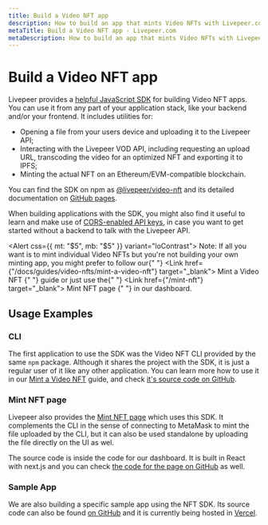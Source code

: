 ```yaml
---
title: Build a Video NFT app
description: How to build an app that mints Video NFTs with Livepeer.com
metaTitle: Build a Video NFT app - Livepeer.com
metaDescription: How to build an app that mints Video NFTs with Livepeer.com
---
```


# Build a Video NFT app

Livepeer provides a
[helpful JavaScript SDK](https://www.npmjs.com/package/@livepeer/video-nft) for
building Video NFT apps. You can use it from any part of your application stack,
like your backend and/or your frontend. It includes utilities for:

- Opening a file from your users device and uploading it to the Livepeer API;
- Interacting with the Livepeer VOD API, including requesting an upload URL,
  transcoding the video for an optimized NFT and exporting it to IPFS;
- Minting the actual NFT on an Ethereum/EVM-compatible blockchain.

You can find the SDK on npm as
[@livepeer/video-nft](https://www.npmjs.com/package/@livepeer/video-nft) and its
detailed documentation on [GitHub pages](https://livepeer.github.io/video-nft/).

When building applications with the SDK, you might also find it useful to learn
and make use of
[CORS-enabled API keys](https://livepeer.com/docs/guides/start-live-streaming/api-key#cors),
in case you want to get started without a backend to talk with the Livepeer API.

<Alert css={{ mt: "$5", mb: "$5" }} variant="loContrast">
  <Text size="3" variant="gray">
    Note: If all you want is to mint individual Video NFTs but you're not
    building your own minting app, you might prefer to follow our{" "}
    <Link href={"/docs/guides/video-nfts/mint-a-video-nft"} target="_blank">
      Mint a Video NFT
    </Link>{" "}
    guide or just use the{" "}
    <Link href={"/mint-nft"} target="_blank">
      Mint NFT page
    </Link>{" "}
    in our dashboard.
  </Text>
</Alert>

## Usage Examples

### CLI

The first application to use the SDK was the Video NFT CLI provided by the same
`npm` package. Although it shares the project with the SDK, it is just a regular
user of it like any other application. You can learn more how to use it in our
[Mint a Video NFT](https://livepeer.com/docs/guides/video-nfts/mint-a-video-nft)
guide, and check
[it's source code on GitHub](https://github.com/livepeer/video-nft/blob/fc10dbc5b758c864b26e81f7e031268eb174f01c/src/cli/index.ts#L10).

### Mint NFT page

Livepeer also provides the [Mint NFT page](https://livepeer.com/mint-nft) which
uses this SDK. It complements the CLI in the sense of connecting to MetaMask to
mint the file uploaded by the CLI, but it can also be used standalone by
uploading the file directly on the UI as wel.

The source code is inside the code for our dashboard. It is built in React with
next.js and you can check
[the code for the page on GitHub](https://github.com/livepeer/livepeer-com/blob/898974c72c81b954113d51509b7d09c737e1ea95/packages/www/pages/mint-nft/index.tsx#L102)
as well.

### Sample App

We are also building a specific sample app using the NFT SDK. Its source code
can also be found [on GitHub](https://github.com/codentell/video-nft-sample) and
it is currently being hosted in [Vercel](https://video-nft-sample.vercel.app).
